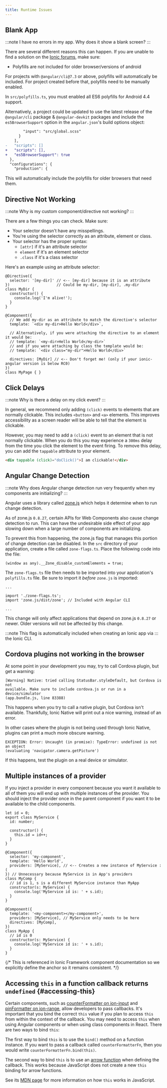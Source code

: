 ```yaml
---
title: Runtime Issues
---
```


<head>
  <title>Solve App Runtime Issues: Blank App, Plugins Not Working, etc.</title>
  <meta
    name="description"
    content="There are many causes of app runtime issues. Read how to solve issues such as a blank app, plugins not working, Angular change detection, and more with Ionic."
  />
</head>

## Blank App

:::note
I have no errors in my app. Why does it show a blank screen?
:::

There are several different reasons this can happen. If you are unable to find a solution on the [Ionic forums](https://forum.ionicframework.com), make sure:

- Polyfills are not included for older browser/versions of android

For projects with `@angular/cli@7.3` or above, polyfills will automatically be included. For project created before that, polyfills need to be manually enabled.

In `src/polyfills.ts`, you must enabled all ES6 polyfills for Android 4.4 support.

Alternatively, a project could be updated to use the latest release of the `@angular/cli` package & `@angular-devkit` packages and include the `es5BrowserSupport` option in the `angular.json`'s build options object:

```diff
        "input": "src/global.scss"
      }
    ],
-   "scripts": []
+   "scripts": [],
+   "es5BrowserSupport": true
  },
  "configurations": {
    "production": {
```

This will automatically include the polyfills for older browsers that need them.

## Directive Not Working

:::note
Why is my custom component/directive not working?
:::

There are a few things you can check. Make sure:

- Your selector doesn't have any misspellings.
- You're using the selector correctly as an attribute, element or class.
- Your selector has the proper syntax:
  - `[attr]` if it's an attribute selector
  - `element` if it's an element selector
  - `.class` if it's a class selector

Here's an example using an attribute selector:

```tsx
@Directive({
  selector: '[my-dir]' // <-- [my-dir] because it is an attribute
})                     // Could be my-dir, [my-dir], .my-dir
class MyDir {
  constructor() {
    console.log('I'm alive!');
  }
}

@Component({
  // We add my-dir as an attribute to match the directive's selector
  template: `<div my-dir>Hello World</div>`,

  // Alternatively, if you were attaching the directive to an element it would be:
  // template: `<my-dir>Hello World</my-dir>`
  // and if you were attaching by class the template would be:
  // template: `<div class="my-dir">Hello World</div>`

  directives: [MyDir] // <-- Don't forget me! (only if your ionic-angular version is below RC0)
})
class MyPage { }
```

## Click Delays

:::note
Why is there a delay on my click event?
:::

In general, we recommend only adding `(click)` events to elements that are
normally clickable. This includes `<button>` and `<a>` elements. This improves
accessibility as a screen reader will be able to tell that the element is
clickable.

However, you may need to add a `(click)` event to an element that is not
normally clickable. When you do this you may experience a `300ms` delay from the
time you click the element to the event firing. To remove this delay, you can
add the `tappable` attribute to your element.

```html
<div tappable (click)="doClick()">I am clickable!</div>
```

## Angular Change Detection

:::note
Why does Angular change detection run very frequently when my components are initializing?
:::

Angular uses a library called [zone.js](https://github.com/angular/angular/tree/master/packages/zone.js/)
which helps it determine when to run change detection.

As of zone.js `0.8.27`, certain APIs for Web Components also cause change
detection to run. This can have the undesirable side effect of your app
slowing down when a large number of components are initializing.

To prevent this from happening, the zone.js flag that manages this portion of
change detection can be disabled. In the `src` directory of your application,
create a file called `zone-flags.ts`. Place the following code into the file:

```tsx
(window as any).__Zone_disable_customElements = true;
```

The `zone-flags.ts` file then needs to be imported into your application's
`polyfills.ts` file. Be sure to import it _before_ `zone.js` is imported:

```tsx
...

import './zone-flags.ts';
import 'zone.js/dist/zone'; // Included with Angular CLI

...
```

This change will only affect applications that depend on zone.js `0.8.27` or
newer. Older versions will not be affected by this change.

:::note
This flag is automatically included when creating an Ionic app via
:::
the Ionic CLI.

## Cordova plugins not working in the browser

At some point in your development you may, try to call Cordova plugin, but get a
warning:

```shell
[Warning] Native: tried calling StatusBar.styleDefault, but Cordova is not
available. Make sure to include cordova.js or run in a device/simulator
(app.bundle.js, line 83388)
```

This happens when you try to call a native plugin, but Cordova isn't available.
Thankfully, Ionic Native will print out a nice warning, instead of an error.

In other cases where the plugin is not being used through Ionic Native, plugins
can print a much more obscure warning.

```shell
EXCEPTION: Error: Uncaught (in promise): TypeError: undefined is not an object
(evaluating 'navigator.camera.getPicture')
```

If this happens, test the plugin on a real device or simulator.

## Multiple instances of a provider

If you inject a provider in every component because you want it available to all
of them you will end up with multiple instances of the provider. You should
inject the provider once in the parent component if you want it to be available
to the child components.

```tsx
let id = 0;
export class MyService {
  id: number;

  constructor() {
    this.id = id++;
  }
}

@Component({
  selector: 'my-component',
  template: 'Hello World',
  providers: [MyService], // <-- Creates a new instance of MyService :(
}) // Unnecessary because MyService is in App's providers
class MyComp {
  // id is 1, s is a different MyService instance than MyApp
  constructor(s: MyService) {
    console.log('MyService id is: ' + s.id);
  }
}

@Component({
  template: '<my-component></my-component>',
  providers: [MyService], // MyService only needs to be here
  directives: [MyComp],
})
class MyApp {
  // id is 0
  constructor(s: MyService) {
    console.log('MyService id is: ' + s.id);
  }
}
```

{/* This is referenced in Ionic Framework component documentation so we explicitly define the anchor so it remains consistent. */}

## Accessing `this` in a function callback returns `undefined` {#accessing-this}

Certain components, such as [counterFormatter on ion-input](../api/input#counterformatter) and [pinFormatter on ion-range](../api/input#pinformatter), allow developers to pass callbacks. It's important that you bind the correct `this` value if you plan to access `this` from within the context of the callback. You may need to access `this` when using Angular components or when using class components in React. There are two ways to bind `this`:

The first way to bind `this` is to use the `bind()` method on a function instance. If you want to pass a callback called `counterFormatterFn`, then you would write `counterFormatterFn.bind(this)`.

The second way to bind `this` is to use an [arrow function](https://developer.mozilla.org/en-US/docs/Web/JavaScript/Reference/Functions/Arrow_functions) when defining the callback. This works because JavaScript does not create a new `this` binding for arrow functions.

See its [MDN page](https://developer.mozilla.org/en-US/docs/Web/JavaScript/Reference/Operators/this) for more information on how `this` works in JavaScript.
